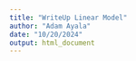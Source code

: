 ```yaml
---
title: "WriteUp Linear Model"
author: "Adam Ayala"
date: "10/20/2024"
output: html_document
---
```

